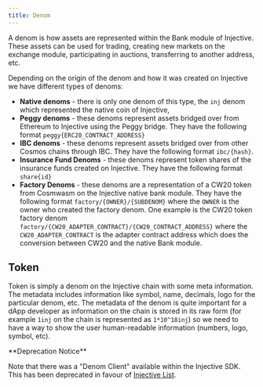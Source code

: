 ```yaml
---
title: Denom
---
```


A denom is how assets are represented within the Bank module of Injective. These assets can be used for trading, creating new markets on the exchange module, participating in auctions, transferring to another address, etc.

Depending on the origin of the denom and how it was created on Injective we have different types of denoms:

* **Native denoms** - there is only one denom of this type, the `inj` denom which represented the native coin of Injective,
* **Peggy denoms** - these denoms represent assets bridged over from Ethereum to Injective using the Peggy bridge. They have the following format `peggy{ERC20_CONTRACT_ADDRESS}`
* **IBC denoms** - these denoms represent assets bridged over from other Cosmos chains through IBC. They have the following format `ibc/{hash}`.
* **Insurance Fund Denoms** - these denoms represent token shares of the insurance funds created on Injective. They have the following format `share{id}`
* **Factory Denoms** - these denoms are a representation of a CW20 token from Cosmwasm on the Injective native bank module. They have the following format `factory/{OWNER}/{SUBDENOM}` where the `OWNER` is the owner who created the factory denom. One example is the CW20 token factory denom `factory/{CW20_ADAPTER_CONTRACT}/{CW20_CONTRACT_ADDRESS}` where the `CW20_ADAPTER_CONTRACT` is the adapter contract address which does the conversion between CW20 and the native Bank module.

## Token

Token is simply a denom on the Injective chain with some meta information. The metadata includes information like symbol, name, decimals, logo for the particular denom, etc. The metadata of the denom is quite important for a dApp developer as information on the chain is stored in its raw form (for example `1inj` on the chain is represented as `1*10^18inj`) so we need to have a way to show the user human-readable information (numbers, logo, symbol, etc).

<Callout icon="warning" color="#07C1FF" iconType="regular">
**Deprecation Notice**

Note that there was a "Denom Client" available within the Injective SDK.
This has been deprecated in favour of [Injective List](./injective-list/).
</Callout>
